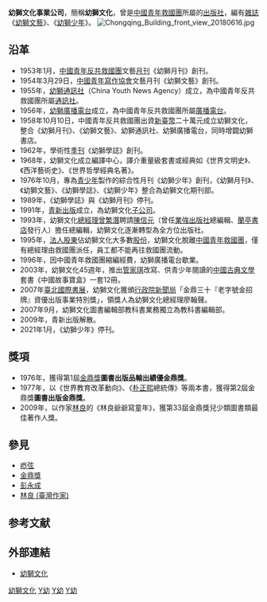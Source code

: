 {{多個問題|
{{Notability Unreferenced |time=2015-12-28T15:00:44+00:00}}
{{expand|time=2015-11-25T07:50:49+00:00}}
{{unreferenced|time=2015-11-25T07:50:49+00:00}}
}}
{{Infobox Company 
|company_name = 幼獅文化事業股份有限公司
|company_name_en = Youth Cultural Enterprise Co., Ltd.
|company_logo = Youth Cultural headquarters plate 20170131.jpg
|company_type = 股份有限公司
|company_slogan = 
|traded_as =  非上市
|local_code_name = TW
|local_code = 03149202
|foundation = 1958年10月10日（公司登記日期）
|location = {{ROC}}[[台北市|台北市]][[中正區_(臺北市)|中正區]][[重慶南路_(台北市)|重慶南路一段]]66之1號3樓（重慶大樓）
|zip_code = 
|telephone_no = 
|key_people = 李鍾桂 
|industry = [[出版|出版業]]
|products = 書籍
|capital = [[新台幣|新台幣]]153,120,000元
|revenue = 
|operating_income = 
|profit = 
|market_value =
|num_employees =
|P/E ratio =
|earnings per share =
|Net asset value =
|accounting_period = 
|parent = 
|divisions =
|subsid = 
|homepage = [http://www.youth.com.tw www.youth.com.tw]
|footnotes = 
}}

'''幼獅文化事業公司'''，簡稱'''幼獅文化'''，曾是[[中國青年救國團|中國青年救國團]]所屬的[[出版社|出版社]]，編有[[雜誌|雜誌]]《[[幼獅文藝|幼獅文藝]]》、《[[幼獅少年|幼獅少年]]》。
[[File:Chongqing_Building_front_view_20180616.jpg|thumb]]

== 沿革 ==
*1953年1月，[[中國青年反共救國團|中國青年反共救國團]]文藝[[月刊|月刊]]《幼獅月刊》創刊。
*1954年3月29日，[[中國青年寫作協會|中國青年寫作協會]]文藝月刊《幼獅文藝》創刊。
*1955年，[[幼獅通訊社|幼獅通訊社]]（China Youth News Agency）成立，為中國青年反共救國團所屬[[通訊社|通訊社]]。
*1956年，[[幼獅廣播電台|幼獅廣播電台]]成立，為中國青年反共救國團所屬[[廣播電台|廣播電台]]。
*1958年10月10日，中國青年反共救國團出資[[新臺幣|新臺幣]]二十萬元成立幼獅文化，整合《幼獅月刊》、《幼獅文藝》、幼獅通訊社、幼獅廣播電台，同時增闢幼獅書店。
*1962年，學術性[[季刊|季刊]]《幼獅學誌》創刊。
*1968年，幼獅文化成立編譯中心，譯介重量級套書或經典如《世界文明史》、《西洋藝術史》、《世界哲學經典名著》。
*1976年10月，專為[[青少年|青少年]]製作的綜合性月刊《幼獅少年》創刊，《幼獅月刊》、《幼獅文藝》、《幼獅學誌》、《幼獅少年》整合為幼獅文化期刊部。
*1989年，《幼獅學誌》與《幼獅月刊》停刊。
*1991年，[[青新出版|青新出版]]成立，為幼獅文化[[子公司|子公司]]。
*1993年，幼獅文化[[總經理|總經理]][[曾繁潛|曾繁潛]]聘請[[陳信元|陳信元]]（曾任[[業強出版社|業強出版社]]總編輯、[[蘭亭書店|蘭亭書店]]發行人）擔任總編輯，幼獅文化逐漸轉型為全方位出版社。
*1995年，[[法人|法人]][[股東|股東]]佔幼獅文化大多數[[股份|股份]]，幼獅文化脫離[[中國青年救國團|中國青年救國團]]，僅有總經理由救國團派任，員工都不能再往救國團流動。
*1996年，因中國青年救國團縮編經費，幼獅廣播電台歇業。
*2003年，幼獅文化45週年，推出[[管家琪|管家琪]]改寫、供青少年閱讀的[[中國古典文學|中國古典文學]]套書《中國故事寶盒》一套12冊。
*2007年[[臺北國際書展|臺北國際書展]]，幼獅文化獲頒[[行政院新聞局|行政院新聞局]]「金鼎三十『老字號金招牌』資優出版事業特別獎」，領獎人為幼獅文化總經理廖翰聲。
*2007年9月，幼獅文化圖書編輯部教科書業務獨立為教科書編輯部。
*2009年，青新出版解散。
*2021年1月，《幼獅少年》停刊。

== 獎項 ==
*1976年，獲得第1屆[[金鼎獎|金鼎獎]]'''圖書出版品輸出績優金鼎獎'''。
*1977年，以《世界教育改革動向》、《[[朴正熙|朴正熙]]總統傳》等兩本書，獲得第2屆金鼎獎'''圖書出版金鼎獎'''。
*2009年，以作家[[林良_(臺灣作家)|林良]]的《林良爺爺寫童年》，獲第33屆金鼎獎兒少類圖書類最佳著作人獎。

== 參見 ==
* [[瘂弦|瘂弦]]
* [[金鼎獎|金鼎獎]]
* [[彭永成|彭永成]]
* [[林良_(臺灣作家)|林良 (臺灣作家)]]

== 参考文献 ==
{{Reflist}}

== 外部連結 ==
* [https://web.archive.org/web/20081118193937/http://www.youth.com.tw// 幼獅文化]

[[Category:幼獅文化|]]
[[Category:臺灣出版社|Y幼]]
[[Category:總部位於臺北市中正區的工商業機構|Y幼]]
[[Category:1958年成立的公司|Y幼]]